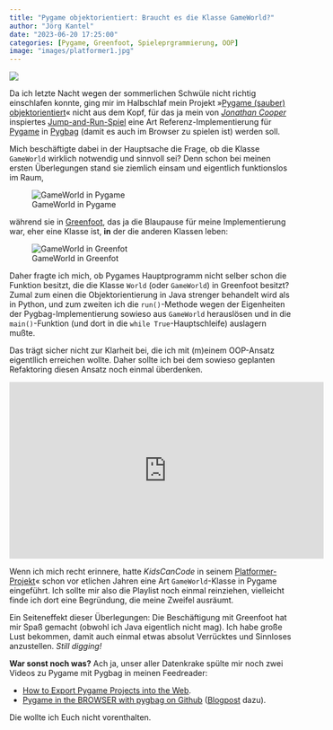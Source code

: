 ```yaml
---
title: "Pygame objektorientiert: Braucht es die Klasse GameWorld?"
author: "Jörg Kantel"
date: "2023-06-20 17:25:00"
categories: [Pygame, Greenfoot, Spieleprgrammierung, OOP]
image: "images/platformer1.jpg"
---
```


[![](images/platformer1-b.jpg)](https://www.flickr.com/photos/schockwellenreiter/52962509456/)

Da ich letzte Nacht wegen der sommerlichen Schwüle nicht richtig einschlafen konnte, ging mir im Halbschlaf mein Projekt »[Pygame (sauber) objektorientiert](https://kantel.github.io/posts/2023010701_pygame_oop/)« nicht aus dem Kopf, für das ja mein von *[Jonathan Cooper](https://www.youtube.com/playlist?list=PLk64HPu_u_NOD0hC2XFZfDu1ZOr7OF1qB)* inspiertes [Jump-and-Run-Spiel](https://kantel.github.io/posts/2023061701_platformer_pygame_pygbag_1/) eine Art Referenz-Implementierung für [Pygame](http://cognitiones.kantel-chaos-team.de/multimedia/spieleprogrammierung/pygame.html) in [Pygbag](http://cognitiones.kantel-chaos-team.de/multimedia/spieleprogrammierung/pygbag.html) (damit es auch im Browser zu spielen ist) werden soll.

Mich beschäftigte dabei in der Hauptsache die Frage, ob die Klasse `GameWorld` wirklich notwendig und sinnvoll sei? Denn schon bei meinen ersten Überlegungen stand sie ziemlich einsam und eigentlich funktionslos im Raum,

![GameWorld in Pygame](images/gameworldpygame.jpg)

während sie in [Greenfoot](http://cognitiones.kantel-chaos-team.de/programmierung/creativecoding/greenfoot.html), das ja die Blaupause für meine Implementierung war, eher eine Klasse ist, **in** der die anderen Klassen leben:

![GameWorld in Greenfot](images/gameworldgreenfoot.jpg)


Daher fragte ich mich, ob Pygames Hauptprogramm nicht selber schon die Funktion besitzt, die die Klasse `World` (oder `GameWorld`) in Greenfoot besitzt? Zumal zum einen die Objektorientierung in Java strenger behandelt wird als in Python, und zum zweiten ich die `run()`-Methode wegen der Eigenheiten der Pygbag-Implementierung sowieso aus `GameWorld` herauslösen und in die `main()`-Funktion (und dort in die `while True`-Hauptschleife) auslagern mußte.

Das trägt sicher nicht zur Klarheit bei, die ich mit (m)einem OOP-Ansatz eigentllich erreichen wollte. Daher sollte ich bei dem sowieso geplanten Refaktoring diesen Ansatz noch einmal überdenken.

<iframe width="560" height="315" src="https://www.youtube.com/embed/uWvb3QzA48c" title="YouTube video player" frameborder="0" allow="accelerometer; autoplay; clipboard-write; encrypted-media; gyroscope; picture-in-picture; web-share" allowfullscreen></iframe>

Wenn ich mich recht erinnere, hatte *KidsCanCode* in seinem [Platformer-Projekt](https://www.youtube.com/playlist?list=PLsk-HSGFjnaG-BwZkuAOcVwWldfCLu1pq)« schon vor etlichen Jahren eine Art `GameWorld`-Klasse in Pygame eingeführt. Ich sollte mir also die Playlist noch einmal reinziehen, vielleicht finde ich dort eine Begründung, die meine Zweifel ausräumt.

Ein Seiteneffekt dieser Überlegungen: Die Beschäftigung mit Greenfoot hat mir Spaß gemacht (obwohl ich Java eigentlich nicht mag). Ich habe große Lust bekommen, damit auch einmal etwas absolut Verrücktes und Sinnloses anzustellen. *Still digging!*

**War sonst noch was?** Ach ja, unser aller Datenkrake spülte mir noch zwei Videos zu Pygame mit Pygbag in meinen Feedreader:

- [How to Export Pygame Projects into the Web](https://www.youtube.com/watch?v=LB7dAlIDnDw).
- [Pygame in the BROWSER with pygbag on Github](https://www.youtube.com/watch?v=RDkfbASO-gM) ([Blogpost](https://pythonprogramming.altervista.org/pygame-in-the-browser-with-pygbag-and-github/) dazu).

Die wollte ich Euch nicht vorenthalten.

